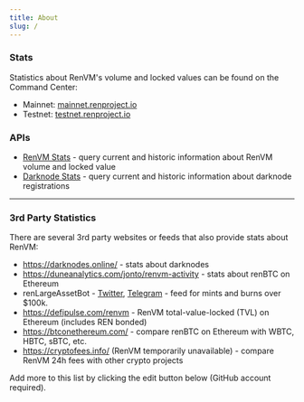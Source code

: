 ```yaml
---
title: About
slug: /
---
```



<DocTag type={DocType.Explanation} />

### Stats

Statistics about RenVM's volume and locked values can be found on the Command Center:

- Mainnet: [mainnet.renproject.io](https://mainnet.renproject.io)
- Testnet: [testnet.renproject.io](https://testnet.renproject.io)

### APIs

- [RenVM Stats](./stats/renvm-stats) - query current and historic information about RenVM volume and locked value
- [Darknode Stats](./stats/darknode-stats) - query current and historic information about darknode registrations

<hr />

### 3rd Party Statistics

There are several 3rd party websites or feeds that also provide stats about RenVM:

- https://darknodes.online/ - stats about darknodes
- https://duneanalytics.com/jonto/renvm-activity - stats about renBTC on Ethereum
- renLargeAssetBot - [Twitter](https://twitter.com/RenAssetsBot), [Telegram](https://t.me/renLargeAssetsBot) - feed for mints and burns over $100k.
- https://defipulse.com/renvm - RenVM total-value-locked (TVL) on Ethereum (includes REN bonded)
- https://btconethereum.com/ - compare renBTC on Ethereum with WBTC, HBTC, sBTC, etc.
- https://cryptofees.info/ (RenVM temporarily unavailable) - compare RenVM 24h fees with other crypto projects

Add more to this list by clicking the edit button below (GitHub account required).
